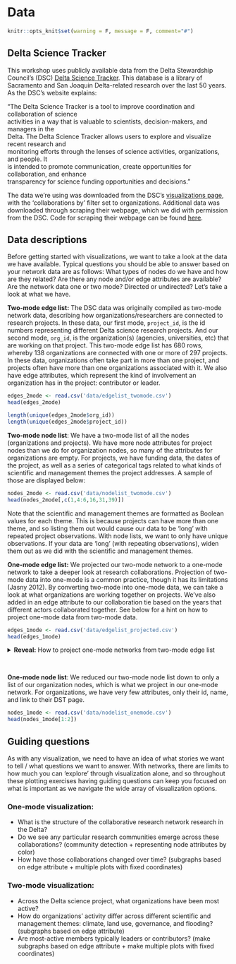 # Data

```r
knitr::opts_knit$set(warning = F, message = F, comment="#")
```

## Delta Science Tracker   

This workshop uses publicly available data from the Delta Stewardship Council's (DSC) [Delta Science Tracker](https://sciencetracker.deltacouncil.ca.gov/). This database is a library of Sacramento and San Joaquin Delta-related research over the last 50 years. As the DSC's website explains:

| "The Delta Science Tracker is a tool to improve coordination and collaboration of science 
| activities in a way that is valuable to scientists, decision-makers, and managers in the
| Delta. The Delta Science Tracker allows users to explore and visualize recent research and 
| monitoring efforts through the lenses of science activities, organizations, and people. It 
| is intended to promote communication, create opportunities for collaboration, and enhance 
| transparency for science funding opportunities and decisions."

The data we're using was downloaded from the DSC's [visualizations page](https://sciencetracker.deltacouncil.ca.gov/visualizations), with the 'collaborations by' filter set to organizations. Additional data was downloaded through scraping their webpage, which we did with permission from the DSC. Code for scraping their webpage can be found [here](https://github.com/ucdavisdatalab/workshop_network_viz/blob/main/scraping_data.R).

## Data descriptions  

Before getting started with visualizations, we want to take a look at the data we have available. Typical questions you should be able to answer based on your network data are as follows: What types of nodes do we have and how are they related? Are there any node and/or edge attributes are available? Are the network data one or two mode? Directed or undirected? Let's take a look at what we have.  

**Two-mode edge list:** The DSC data was originally compiled as two-mode network data, describing how organizations/researchers are connected to research projects. In these data, our first mode, `project_id`, is the id numbers representing different Delta science research projects. And our second mode, `org_id`, is the organization(s) (agencies, universities, etc) that are working on that project. This two-mode edge list has 680 rows, whereby 138 organizations are connected with one or more of 297 projects. In these data, organizations often take part in more than one project, and projects often have more than one organizations associated with it. We also have edge attributes, which represent the kind of involvement an organization has in the project: contributor or leader.  

```r
edges_2mode <- read.csv('data/edgelist_twomode.csv')
head(edges_2mode)
```

```r
length(unique(edges_2mode$org_id))
length(unique(edges_2mode$project_id))
```

**Two-mode node list**: We have a two-mode list of all the nodes (organizations and projects). We have more node attributes for project nodes than we do for organization nodes, so many of the attributes for organizations are empty. For projects, we have funding data, the dates of the project, as well as a series of categorical tags related to what kinds of scientific and management themes the project addresses. A sample of those are displayed below:  

```r
nodes_2mode <- read.csv('data/nodelist_twomode.csv')
head(nodes_2mode[,c(1,4:6,16,31,39)])
```

Note that the scientific and management themes are formatted as Boolean values for each theme. This is because projects can have more than one theme, and so listing them out would cause our data to be 'long' with repeated project observations. With node lists, we want to only have unique observations. If your data are 'long' (with repeating observations), widen them out as we did with the scientific and management themes.  

**One-mode edge list:** We projected our two-mode network to a one-mode network to take a deeper look at research collaborations. Projection of two-mode data into one-mode is a common practice, though it has its limitations (Jasny 2012). By converting two-mode into one-mode data, we can take a look at what organizations are working together on projects. We've also added in an edge attribute to our collaboration tie based on the years that different actors collaborated together. See below for a hint on how to project one-mode data from two-mode data.  

```r
edges_1mode <- read.csv('data/edgelist_projected.csv') 
head(edges_1mode)
```
<details>
<summary>**Reveal:** How to project one-mode networks from two-mode edge list</summary>

```r
# We got our projected data directly from the DST webpage, but generally,
# you can project any bipartite network into a one-mode network using the
# following steps:

# 1. Create count table where organizations are columns (make your mode of
#    interest the 2nd/y argument in the table)
tbl <- table(edges_2mode[c(2,1)])
# 2. Extract column names -- these are mode 1 names (in our case, orgs)
orgids <- colnames(tbl)
# 3. Take the cross-product of the table to get a co-occurence matrix
comat <- crossprod(tbl)
# 4. Assign self-co-occurrences 0
diag(comat) <- 0
#   Check: This should be symmetrical
isSymmetric(comat)
# 5. Make a data frame from the matrix and add ids as the column names
comat <- data.frame(comat)
colnames(comat) <- orgids
#.  Check: This should be square
dim(comat)
# 6. Remove those with no co-occurrence at all
comat <- comat[rowSums(comat, na.rm = T) != 0, 
               colSums(comat, na.rm = T) != 0]
# 7. Make co-occur data frame into matrix object
comat <- as.matrix(comat)
# 8. Create a graph so that it can be converted into a weighted edge list
g <- igraph::graph_from_adjacency_matrix(comat, weighted = T, mode = 'undirected')
el_proj <- igraph::get.data.frame(g)
```
</details>
<br>

**One-mode node list**: We reduced our two-mode node list down to only a list of our organization nodes, which is what we project in our one-mode network. For organizations, we have very few attributes, only their id, name, and link to their DST page. 

```r
nodes_1mode <- read.csv('data/nodelist_onemode.csv')
head(nodes_1mode[1:2])
```


## Guiding questions  

As with any visualization, we need to have an idea of what stories we want to tell / what questions we want to answer. With networks, there are limits to how much you can 'explore' through visualization alone, and so throughout these plotting exercises having guiding questions can keep you focused on what is important as we navigate the wide array of visualization options.  

### One-mode visualization:  

* What is the structure of the collaborative research network research in the Delta?
* Do we see any particular research communities emerge across these collaborations? (community detection + representing node attributes by color)
* How have those collaborations changed over time? (subgraphs based on edge attribute + multiple plots with fixed coordinates)

### Two-mode visualization:  

* Across the Delta science project, what organizations have been most active?  
* How do organizations' activity differ across different scientific and management themes: climate, land use, governance, and flooding? (subgraphs based on edge attribute)    
* Are most-active members typically leaders or contributors? (make subgraphs based on edge attribute + make multiple plots with fixed coordinates)



